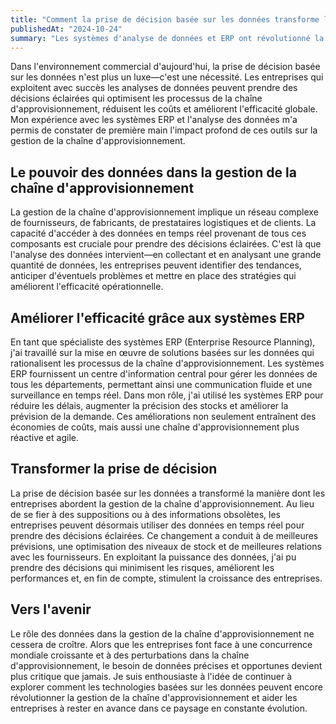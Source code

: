 ```yaml
---
title: "Comment la prise de décision basée sur les données transforme la gestion de la chaîne d'approvisionnement"
publishedAt: "2024-10-24"
summary: "Les systèmes d'analyse de données et ERP ont révolutionné la gestion de la chaîne d'approvisionnement. Voici comment l'utilisation des données a transformé les processus et amélioré l'efficacité."
---
```

Dans l'environnement commercial d'aujourd'hui, la prise de décision basée sur les données n'est plus un luxe—c'est une nécessité. Les entreprises qui exploitent avec succès les analyses de données peuvent prendre des décisions éclairées qui optimisent les processus de la chaîne d'approvisionnement, réduisent les coûts et améliorent l'efficacité globale. Mon expérience avec les systèmes ERP et l'analyse des données m'a permis de constater de première main l'impact profond de ces outils sur la gestion de la chaîne d'approvisionnement.

## Le pouvoir des données dans la gestion de la chaîne d'approvisionnement
La gestion de la chaîne d'approvisionnement implique un réseau complexe de fournisseurs, de fabricants, de prestataires logistiques et de clients. La capacité d'accéder à des données en temps réel provenant de tous ces composants est cruciale pour prendre des décisions éclairées. C'est là que l'analyse des données intervient—en collectant et en analysant une grande quantité de données, les entreprises peuvent identifier des tendances, anticiper d'éventuels problèmes et mettre en place des stratégies qui améliorent l'efficacité opérationnelle.

## Améliorer l'efficacité grâce aux systèmes ERP
En tant que spécialiste des systèmes ERP (Enterprise Resource Planning), j'ai travaillé sur la mise en œuvre de solutions basées sur les données qui rationalisent les processus de la chaîne d'approvisionnement. Les systèmes ERP fournissent un centre d'information central pour gérer les données de tous les départements, permettant ainsi une communication fluide et une surveillance en temps réel. Dans mon rôle, j'ai utilisé les systèmes ERP pour réduire les délais, augmenter la précision des stocks et améliorer la prévision de la demande. Ces améliorations non seulement entraînent des économies de coûts, mais aussi une chaîne d'approvisionnement plus réactive et agile.

## Transformer la prise de décision
La prise de décision basée sur les données a transformé la manière dont les entreprises abordent la gestion de la chaîne d'approvisionnement. Au lieu de se fier à des suppositions ou à des informations obsolètes, les entreprises peuvent désormais utiliser des données en temps réel pour prendre des décisions éclairées. Ce changement a conduit à de meilleures prévisions, une optimisation des niveaux de stock et de meilleures relations avec les fournisseurs. En exploitant la puissance des données, j'ai pu prendre des décisions qui minimisent les risques, améliorent les performances et, en fin de compte, stimulent la croissance des entreprises.

## Vers l'avenir
Le rôle des données dans la gestion de la chaîne d'approvisionnement ne cessera de croître. Alors que les entreprises font face à une concurrence mondiale croissante et à des perturbations dans la chaîne d'approvisionnement, le besoin de données précises et opportunes devient plus critique que jamais. Je suis enthousiaste à l'idée de continuer à explorer comment les technologies basées sur les données peuvent encore révolutionner la gestion de la chaîne d'approvisionnement et aider les entreprises à rester en avance dans ce paysage en constante évolution.
